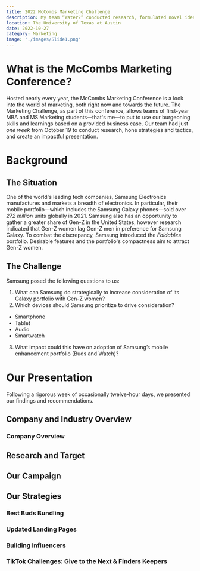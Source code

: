 ```yaml
---
title: 2022 McCombs Marketing Challenge
description: My team “Water?” conducted research, formulated novel ideas and marketing campaigns, and presented our solutions at the 2022 McCombs Marketing Challenge, earning a spot in the top four as finalists.
location: The University of Texas at Austin
date: 2022-10-27
category: Marketing
image: './images/Slide1.png'
---
```





# What is the McCombs Marketing Conference?

Hosted nearly every year, the McCombs Marketing Conference is a look into the world of marketing, both right now and towards the future. The Marketing Challenge, as part of this conference, allows teams of first-year MBA and MS Marketing students—that's me—to put to use our burgeoning skills and learnings based on a provided business case. Our team had just *one week* from October 19 to conduct research, hone strategies and tactics, and create an impactful presentation.

# Background

## The Situation

One of the world's leading tech companies, Samsung Electronics manufactures and markets a breadth of electronics. In particular, their mobile portfolio—which includes the Samsung Galaxy phones—sold over *272 million* units globally in 2021. Samsung also has an opportunity to gather a greater share of Gen-Z in the United States, however research indicated that Gen-Z women lag Gen-Z men in preference for Samsung Galaxy. To combat the discrepancy, Samsung introduced the *Foldables* portfolio. Desirable features and the portfolio's compactness aim to attract Gen-Z women.

## The Challenge

Samsung posed the following questions to us:

1. What can Samsung do strategically to increase consideration of its Galaxy portfolio with Gen-Z women?
2. Which devices should Samsung prioritize to drive consideration?
 - Smartphone
 - Tablet
 - Audio
 - Smartwatch
3. What impact could this have on adoption of Samsung’s mobile enhancement portfolio (Buds and Watch)?

# Our Presentation

Following a rigorous week of occasionally twelve-hour days, we presented our findings and recommendations.

## Company and Industry Overview

### Company Overview

<ThumbHashPicture
    src='./images/Slide4.png'
    alt='Slide 4, detailing a company overview for Samsung Electronics.'
/>

<ThumbHashPicture
    src='./images/Slide5.png'
    alt='Slide 5, detailing a competitive landscape. Logos of competitors are shown, as well as graphs showing financial performance compared with those competitors.'
/>

<ThumbHashPicture
    src='./images/Slide6.png'
    alt='Slide 6, showing a SWOT analysis of Samsung.'
/>

## Research and Target
<ThumbHashPicture
    src='./images/Slide8.png'
    alt='Slide 8, showing a collage of Gen-Z as the background with a summary quote on top.'
/>

<ThumbHashPicture
    src='./images/Slide12.png'
    alt='Slide 12, detailing a consumer journey map for purchasing a cell phone.'
/>

<ThumbHashPicture
    src='./images/Slide13.png'
    alt='Slide 13, detailing a possible persona, giving her bio, frustrations, favorite brands, and motivations.'
/>

## Our Campaign
<ThumbHashPicture
    src='./images/Slide15.png'
    alt='Slide 15, summarizing our campgain mission: flip the script.'
/>

## Our Strategies

### Best Buds Bundling
<ThumbHashPicture
    src='./images/Slide16.png'
    alt='Slide 16, showing an overview of our Best Buds Bundling strategy.'
/>


### Updated Landing Pages
<ThumbHashPicture
    src='./images/Slide17.png'
    alt="Slide 17, detailing how Samsung's landing page could modified."
/>


### Building Influencers
<ThumbHashPicture
    src='./images/Slide19.png'
    alt='Slide 19, giving an overview of how Samsung could build its influencer portfolio.'
/>

### TikTok Challenges: Give to the Next & Finders Keepers
<ThumbHashPicture
    src='./images/Slide20.png'
    alt="Slide 20, detailing how TikTok challenges could help improve Samsung's image."
/>
